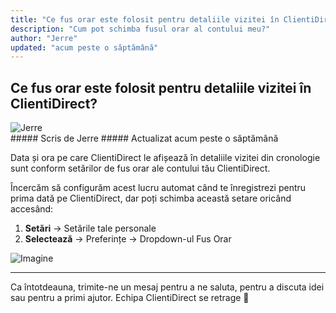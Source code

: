 ```yaml
---
title: "Ce fus orar este folosit pentru detaliile vizitei în ClientiDirect?"
description: "Cum pot schimba fusul orar al contului meu?"
author: "Jerre"
updated: "acum peste o săptămână"
---
```


## Ce fus orar este folosit pentru detaliile vizitei în ClientiDirect?

<div className="flex gap-2 items-center">
  <img
    src="/images/avatar.jpg"
    alt="Jerre"
    className="rounded-full"
    width={36}
    height={36}
  />
  <div>
    ##### Scris de Jerre  
    ##### Actualizat acum peste o săptămână
  </div>
</div>

Data și ora pe care ClientiDirect le afișează în detaliile vizitei din cronologie sunt conform setărilor de fus orar ale contului tău ClientiDirect.

Încercăm să configurăm acest lucru automat când te înregistrezi pentru prima dată pe ClientiDirect, dar poți schimba această setare oricând accesând:

1. **Setări** -> Setările tale personale
2. **Selectează** -> Preferințe -> Dropdown-ul Fus Orar

![Imagine](/images/snitcher-prefrences.png )

---

Ca întotdeauna, trimite-ne un mesaj pentru a ne saluta, pentru a discuta idei sau pentru a primi ajutor. Echipa ClientiDirect se retrage 👋
